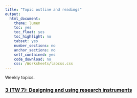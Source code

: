 ```yaml
---
title: "Topic outline and readings"
output:
  html_document:
    theme: lumen
    toc: yes
    toc_float: yes
    toc_highlight: no
    tabset: yes
    number_sections: no
    anchor_sections: no
    self_contained: yes
    code_download: no
    css: /Worksheets/labcss.css
---
```


Weekly topics.


### [3 (TW 7): Designing and using research instruments](/03_instruments.html)